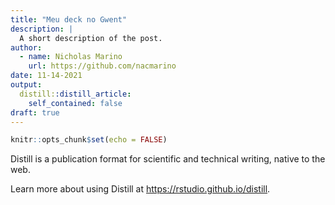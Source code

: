 ```yaml
---
title: "Meu deck no Gwent"
description: |
  A short description of the post.
author:
  - name: Nicholas Marino
    url: https://github.com/nacmarino
date: 11-14-2021
output:
  distill::distill_article:
    self_contained: false
draft: true
---
```



```r
knitr::opts_chunk$set(echo = FALSE)
```

Distill is a publication format for scientific and technical writing, native to the web.

Learn more about using Distill at <https://rstudio.github.io/distill>.



